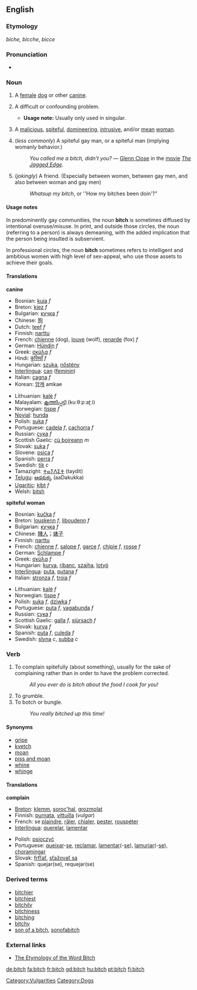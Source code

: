 ==English==

===Etymology===
{{OE.}} ''biche, bicche'', {{AS.}} ''bicce''

===Pronunciation===
*{{audio|en-us-bitch.ogg|Audio (US)}}

===Noun===
{{en-noun|bitch|bitches}}
#{{countable}} A [[female]] [[dog]] or other [[canine]].
#{{countable}} {{slang}} A difficult or confounding problem.
#*'''Usage note:''' Usually only used in singular.
#{{countable}} {{vulgar}} {{derogatory}} A [[malicious]], [[spiteful]], [[domineering]], [[intrusive]], and/or [[mean]] [[woman]].
#{{countable}} {{vulgar}} {{derogatory}} (''less commonly'') A spiteful gay man, or a spiteful man (implying womanly behavior.)
#:''You called me a bitch, didn't you?'' &mdash; [[w:Glenn Close|Glenn Close]] in the [[movie]] ''[[w:The Jagged Edge|The Jagged Edge]]''.
#{{countable}} (''jokingly'') A friend. (Especially between women, between gay men, and also between woman and gay men)
#:''Whatsup my bitch'', or ''How my bitches been doin'?"


====Usage notes====
In predominently gay communities, the noun '''bitch''' is sometimes diffused by intentional overuse/misuse. In print, and outside those circles, the noun (referring to a person) is always demeaning, with the added implication that the person being insulted is subservient.

In professional circles, the noun '''bitch''' sometimes refers to intelligent and ambitious women with high level of sex-appeal, who use those assets to achieve their goals.

====Translations====
'''canine'''
{{top}}
*Bosnian: [[kuja]] ''f''
*Breton: [[kiez]] ''f''
*Bulgarian: [[кучка]] ''f''
*Chinese: [[狗]]
*Dutch: [[teef]] ''f''
*Finnish: [[narttu]]
*French: [[chienne]] (dog), [[louve]] (wolf), [[renarde]] (fox) ''f''
*German: [[Hündin]] ''f''
*Greek: [[σκύλα]] ''f''
*Hindi: [[कुत्तियाँ]] ''f''
*Hungarian: [[szuka]], [[nőstény]]
*[[Interlingua]]: [[can#Interlingua|can]] ([[feminin]])
*Italian: [[cagna]] ''f''
*Korean: [[암캐]] amkae
{{mid}}
*Lithuanian: [[kalė]] ''f''
*Malayalam: [[കൂത്തിപ്പട്ടി]] (kuːθːpːaʈːi)
*Norwegian: [[tispe]] ''f''
*[[Novial]]: [[hunda]]
*Polish: [[suka]] ''f''
*Portuguese: [[cadela]] ''f'', [[cachorra]] ''f''
*Russian: [[сука]] ''f''
*Scottish Gaelic: [[cù boireann]] ''m''
*Slovak: [[suka]] ''f''
*Slovene: [[psica]] ''f''
*Spanish: [[perra]] ''f''
*Swedish: [[tik]] ''c''
*Tamazight: [[ⵜⴰⵢⴷⵉⵜ]] (taydit) {{f}}
*[[Telugu]]: [[ఆడకుక్క]] (aaDakukka)
*[[Ugaritic]]: [[klbt]] ''f''
*Welsh: [[bitsh]]
{{bottom}}

'''spiteful woman'''
{{top}}
*Bosnian: [[kučka]] ''f''
*Breton: [[louskenn]] ''f'', [[liboudenn]] ''f''
*Bulgarian: [[кучка]] ''f''
*Chinese: [[賤人]]；[[婊]][[子]]
*Finnish: [[narttu]]
*French: [[chienne]] ''f'', [[salope]] ''f'', [[garce]] ''f'', [[chipie]] ''f'', [[rosse]] ''f''
*German: [[Schlampe]] ''f''
*Greek: [[σκύλα]] ''f''
*Hungarian: [[kurva]], [[ribanc]], [[szajha]], [[lotyó]]
*[[Interlingua]]: [[puta]], [[putana]] ''f''
*Italian: [[stronza]] ''f'', [[troia]] ''f''
{{mid}}
*Lithuanian: [[kalė]] ''f''
*Norwegian: [[tispe]] ''f''
*Polish: [[suka]] ''f'', [[dziwka]] ''f''
*Portuguese: [[puta]] ''f'', [[vagabunda]] ''f''
*Russian: [[сука]] ''f''
*Scottish Gaelic: [[galla]] ''f'', [[siùrsach]] ''f''
*Slovak: [[kurva]] ''f''
*Spanish: [[puta]] ''f'', [[culeda]] ''f''
*Swedish: [[slyna]] ''c'', [[subba]] ''c''
{{bottom}}
<!--
'''spiteful man'''
{{top}}
{{mid}}
{{bottom}}
-->

===Verb===
{{en-verb|bitch|bitches|bitched|bitching}}
#To complain spitefully (about something), usually for the sake of complaining rather than in order to have the problem corrected.
#:''All you ever do is bitch about the food I cook for you!''
#To grumble.
#To botch or bungle.
#:''You really bitched up this time!''

====Synonyms====
*[[gripe]]
*[[kvetch]]
*[[moan]]
*[[piss and moan]]
*[[whine]]
*[[whinge]]

====Translations====
'''complain'''
{{top}}
*[[Breton]]: [[klemm]], [[soroc'hal]], [[grozmolat]]
*Finnish: [[purnata]], [[vittuilla]] (''vulgar'')
*French: se [[plaindre]], [[râler]], [[chialer]], [[pester]], [[rouspéter]]
*[[Interlingua]]: [[querelar]], [[lamentar]]
{{mid}}
*Polish: [[psioczyć]]
*Portuguese: [[queixar]]-[[se]], [[reclamar]], [[lamentar]](-[[se]]), [[lamuriar]](-[[se]]), [[choramingar]]
*Slovak: [[frfľať]], [[sťažovať sa]]
*Spanish: quejar(se), requejar(se)
{{bottom}}

===Derived terms===
*[[bitchier]]
*[[bitchiest]]
*[[bitchily]]
*[[bitchiness]]
*[[bitching]]<!--noun-->
*[[bitchy]]
*[[son of a bitch]], [[sonofabitch]]

===External links===
*[http://www.roxanne.org/~maeve/bitch.html The Etymology of the Word Bitch]

[[Category:Vulgarities]]
[[Category:Dogs]]

[[de:bitch]]
[[fa:bitch]]
[[fr:bitch]]
[[gd:bitch]]
[[hu:bitch]]
[[pt:bitch]]
[[fi:bitch]]